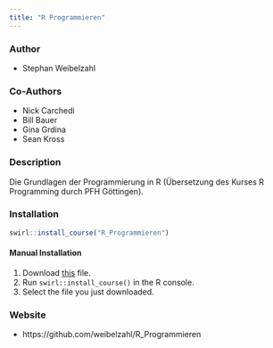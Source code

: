 ```yaml
---
title: "R Programmieren"
---
```


### Author

- Stephan Weibelzahl

### Co-Authors

- Nick Carchedi
- Bill Bauer
- Gina Grdina
- Sean Kross

### Description

Die Grundlagen der Programmierung in R (Übersetzung des Kurses R Programming durch PFH Göttingen).

### Installation

```r
swirl::install_course("R_Programmieren")
```

#### Manual Installation

1. Download [this](http://swirlstats.com/scn/R_Programmieren.swc) file.
2. Run `swirl::install_course()` in the R console.
3. Select the file you just downloaded.

### Website

- https://github.com/weibelzahl/R_Programmieren